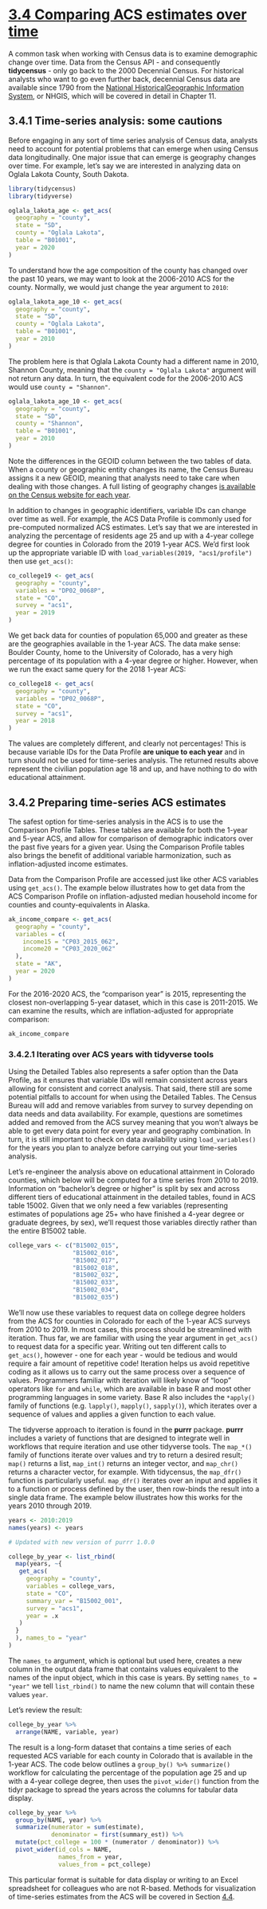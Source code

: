 # [3.4 Comparing ACS estimates over time](https://walker-data.com/census-r/wrangling-census-data-with-tidyverse-tools.html#comparing-acs-estimates-over-time)

A common task when working with Census data is to examine demographic change over time. 
Data from the Census API - and consequently **tidycensus** - only go back to the 2000 Decennial Census. 
For historical analysts who want to go even further back, 
decennial Census data are available since 1790 from the [National HistoricalGeographic Information System](https://www.nhgis.org/), 
or NHGIS, which will be covered in detail in Chapter 11.

## 3.4.1 Time-series analysis: some cautions

Before engaging in any sort of time series analysis of Census data, analysts need to account for potential problems that can emerge when using Census data longitudinally. One major issue that can emerge is geography changes over time. For example, let’s say we are interested in analyzing data on Oglala Lakota County, South Dakota.

```r
library(tidycensus)
library(tidyverse)

oglala_lakota_age <- get_acs(
  geography = "county",
  state = "SD",
  county = "Oglala Lakota",
  table = "B01001",
  year = 2020
)
```

To understand how the age composition of the county has changed over the past 10 years, 
we may want to look at the 2006-2010 ACS for the county. 
Normally, we would just change the year argument to `2010`:

```r
oglala_lakota_age_10 <- get_acs(
  geography = "county",
  state = "SD",
  county = "Oglala Lakota",
  table = "B01001",
  year = 2010
)
```

The problem here is that Oglala Lakota County had a different name in 2010, 
Shannon County, meaning that the `county = "Oglala Lakota"` argument will not 
return any data. In turn, the equivalent code for the 2006-2010 ACS would use 
`county = "Shannon"`.

```r
oglala_lakota_age_10 <- get_acs(
  geography = "county",
  state = "SD",
  county = "Shannon",
  table = "B01001",
  year = 2010
)
```

Note the differences in the GEOID column between the two tables of data. 
When a county or geographic entity changes its name, the Census Bureau assigns it a new GEOID, 
meaning that analysts need to take care when dealing with those changes. 
A full listing of geography changes [is available on the Census website for each year](https://www.census.gov/programs-surveys/acs/technical-documentation/table-and-geography-changes.2019.html).

In addition to changes in geographic identifiers, variable IDs can change over time as well. 
For example, the ACS Data Profile is commonly used for pre-computed normalized ACS estimates. 
Let’s say that we are interested in analyzing the percentage of residents age 25 and 
up with a 4-year college degree for counties in Colorado from the 2019 1-year ACS. 
We’d first look up the appropriate variable ID with `load_variables(2019, "acs1/profile")` then use `get_acs()`:

```r
co_college19 <- get_acs(
  geography = "county",
  variables = "DP02_0068P",
  state = "CO",
  survey = "acs1",
  year = 2019
)
```

We get back data for counties of population 65,000 and greater as these are the 
geographies available in the 1-year ACS. The data make sense: 
Boulder County, home to the University of Colorado, has a very high percentage 
of its population with a 4-year degree or higher. 
However, when we run the exact same query for the 2018 1-year ACS:

```r
co_college18 <- get_acs(
  geography = "county",
  variables = "DP02_0068P",
  state = "CO",
  survey = "acs1",
  year = 2018
)
```

The values are completely different, and clearly not percentages! 
This is because variable IDs for the Data Profile **are unique to each year** and 
in turn should not be used for time-series analysis. 
The returned results above represent the civilian population age 18 and up, 
and have nothing to do with educational attainment.

## 3.4.2 Preparing time-series ACS estimates

The safest option for time-series analysis in the ACS is to use the Comparison Profile Tables. 
These tables are available for both the 1-year and 5-year ACS, and 
allow for comparison of demographic indicators over the past five years for a given year. 
Using the Comparison Profile tables also brings the benefit of additional variable harmonization, 
such as inflation-adjusted income estimates.

Data from the Comparison Profile are accessed just like other ACS variables using `get_acs()`. 
The example below illustrates how to get data from the ACS Comparison Profile on 
inflation-adjusted median household income for counties and county-equivalents in Alaska.

```r
ak_income_compare <- get_acs(
  geography = "county",
  variables = c(
    income15 = "CP03_2015_062",
    income20 = "CP03_2020_062"
  ),
  state = "AK",
  year = 2020
)
```

For the 2016-2020 ACS, the “comparison year” is 2015, representing the closest 
non-overlapping 5-year dataset, which in this case is 2011-2015. 
We can examine the results, which are inflation-adjusted for appropriate comparison:

```r
ak_income_compare
```

### 3.4.2.1 Iterating over ACS years with tidyverse tools

Using the Detailed Tables also represents a safer option than the Data Profile, 
as it ensures that variable IDs will remain consistent across years allowing for consistent and correct analysis. 
That said, there still are some potential pitfalls to account for when using the Detailed Tables. 
The Census Bureau will add and remove variables from survey to survey depending on data needs and data availability. 
For example, questions are sometimes added and removed from the ACS survey meaning that 
you won’t always be able to get every data point for every year and geography combination. 
In turn, it is still important to check on data availability using `load_variables()` 
for the years you plan to analyze before carrying out your time-series analysis.

Let’s re-engineer the analysis above on educational attainment in Colorado counties, 
which below will be computed for a time series from 2010 to 2019. Information on 
“bachelor’s degree or higher” is split by sex and across different tiers of educational 
attainment in the detailed tables, found in ACS table 15002. Given that we only need 
a few variables (representing estimates of populations age 25+ who have finished 
a 4-year degree or graduate degrees, by sex), 
we’ll request those variables directly rather than the entire B15002 table.

```r
college_vars <- c("B15002_015",
                  "B15002_016",
                  "B15002_017",
                  "B15002_018",
                  "B15002_032",
                  "B15002_033",
                  "B15002_034",
                  "B15002_035")
```

We’ll now use these variables to request data on college degree holders from the ACS 
for counties in Colorado for each of the 1-year ACS surveys from 2010 to 2019. 
In most cases, this process should be streamlined with iteration. 
Thus far, we are familiar with using the year argument in `get_acs()` to request 
data for a specific year. Writing out ten different calls to `get_acs()`, 
however - one for each year - would be tedious and would require a fair amount of 
repetitive code! Iteration helps us avoid repetitive coding as it allows us to 
carry out the same process over a sequence of values. Programmers familiar with 
iteration will likely know of “loop” operators like `for` and `while`, which are available
in base R and most other programming languages in some variety. 
Base R also includes the `*apply()` family of functions (e.g. `lapply()`, `mapply()`, `sapply()`), 
which iterates over a sequence of values and applies a given function to each value.

The tidyverse approach to iteration is found in the **purrr** package. 
**purrr** includes a variety of functions that are designed to integrate well 
in workflows that require iteration and use other tidyverse tools. 
The `map_*()` family of functions iterate over values and try to return a desired result; 
`map()` returns a list, `map_int()` returns an integer vector, 
and `map_chr()` returns a character vector, for example. 
With tidycensus, the `map_dfr()` function is particularly useful. 
`map_dfr()` iterates over an input and applies it to a function or process defined by the user, 
then row-binds the result into a single data frame. 
The example below illustrates how this works for the years 2010 through 2019.

```r
years <- 2010:2019
names(years) <- years

# Updated with new version of purrr 1.0.0

college_by_year <- list_rbind(
  map(years, ~{
   get_acs(
     geography = "county",
     variables = college_vars,
     state = "CO",
     summary_var = "B15002_001",
     survey = "acs1",
     year = .x
   ) 
  }
  ), names_to = "year"
)
```

The `names_to` argument, which is optional but used here, creates a new column in the 
output data frame that contains values equivalent to the names of the input object, 
which in this case is years. By setting `names_to = "year"` we tell `list_rbind()` 
to name the new column that will contain these values `year`.

Let's review the result:

```r
college_by_year %>% 
  arrange(NAME, variable, year)
```

The result is a long-form dataset that contains a time series of each requested 
ACS variable for each county in Colorado that is available in the 1-year ACS. 
The code below outlines a `group_by() %>% summarize()` workflow for calculating 
the percentage of the population age 25 and up with a 4-year college degree, 
then uses the `pivot_wider()` function from the tidyr package to spread the years 
across the columns for tabular data display.

```r
college_by_year %>% 
  group_by(NAME, year) %>% 
  summarize(numerator = sum(estimate),
            denominator = first(summary_est)) %>% 
  mutate(pct_college = 100 * (numerator / denominator)) %>% 
  pivot_wider(id_cols = NAME,
              names_from = year,
              values_from = pct_college)
```

This particular format is suitable for data display or writing to an Excel 
spreadsheet for colleagues who are not R-based. Methods for visualization of 
time-series estimates from the ACS will be covered in Section [4.4](https://walker-data.com/census-r/exploring-us-census-data-with-visualization.html#visualizing-acs-estimates-over-time).